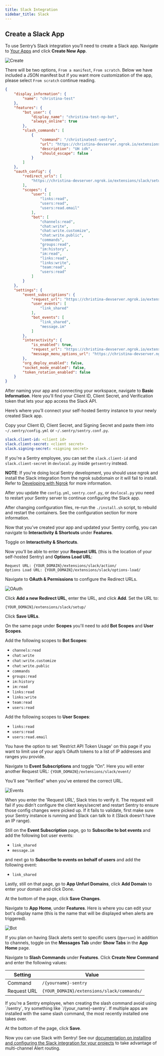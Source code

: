 ```yaml
---
title: Slack Integration
sidebar_title: Slack
---
```


## Create a Slack App

To use Sentry’s Slack integration you’ll need to create a Slack app. Navigate to [Your Apps](https://api.slack.com/apps/) and click __Create New App__.

![Create](./create.png)

There will be two options, `From a manifest`, `From scratch`. Below we have included a JSON manifest but if you want more customization of the app, please select `From scratch` continue reading.

<Expandable title="JSON Manifest for Slack App">

```json
{
    "display_information": {
        "name": "christina-test"
    },
    "features": {
        "bot_user": {
            "display_name": "christina-test-np-bot",
            "always_online": true
        },
        "slash_commands": [
            {
                "command": "/christinatest-sentry",
                "url": "https://christina-devserver.ngrok.io/extensions/slack/commands/",
                "description": "UH idk",
                "should_escape": false
            }
        ]
    },
    "oauth_config": {
        "redirect_urls": [
            "https://christina-devserver.ngrok.io/extensions/slack/setup/"
        ],
        "scopes": {
            "user": [
                "links:read",
                "users:read",
                "users:read.email"
            ],
            "bot": [
                "channels:read",
                "chat:write",
                "chat:write.customize",
                "chat:write.public",
                "commands",
                "groups:read",
                "im:history",
                "im:read",
                "links:read",
                "links:write",
                "team:read",
                "users:read"
            ]
        }
    },
    "settings": {
        "event_subscriptions": {
            "request_url": "https://christina-devserver.ngrok.io/extensions/slack/event/",
            "user_events": [
                "link_shared"
            ],
            "bot_events": [
                "link_shared",
                "message.im"
            ]
        },
        "interactivity": {
            "is_enabled": true,
            "request_url": "https://christina-devserver.ngrok.io/extensions/slack/action/",
            "message_menu_options_url": "https://christina-devserver.ngrok.io/extensions/slack/options-load/"
        },
        "org_deploy_enabled": false,
        "socket_mode_enabled": false,
        "token_rotation_enabled": false
    }
}
```

</Expandable>

After naming your app and connecting your workspace, navigate to __Basic Information__. Here you’ll find your Client ID, Client Secret, and Verification token that lets your app access the Slack API.

Here’s where you’ll connect your self-hosted Sentry instance to your newly created Slack app.

Copy your Client ID, Client Secret, and Signing Secret and paste them into `~/.sentry/config.yml` or `~/.sentry/sentry.conf.py`.

```yaml
slack.client-id: <client id>
slack.client-secret: <client secret>
slack.signing-secret: <signing secret>
```

If you're a Sentry employee, you can set the `slack.client-id` and `slack.client-secret` in `devlocal.py` inside `getsentry` instead.

**NOTE**: If you're doing local Sentry development, you should usse ngrok and install the Slack integration from the ngrok subdomain or it will fail to install. Refer to [Developing with Ngrok](https://develop.sentry.dev/development-infrastructure/ngrok/) for more information.

After you update the `config.yml`, `sentry.conf.py`, or `devlocal.py` you need to restart your Sentry server to continue configuring the Slack app.

<Alert title="Note (for self-hosted users)">
    After changing configuration files, re-run the <code>./install.sh</code> script, to rebuild and restart the containers. See the <Link to="/self-hosted/#configuration">configuration section</Link> for more information.
</Alert>

Now that you’ve created your app and updated your Sentry config, you can navigate to __Interactivity & Shortcuts__ under __Features__.

Toggle on __Interactivity & Shortcuts__.

Now you’ll be able to enter your **Request URL** (this is the location of your self-hosted Sentry) and **Options Load URL**:

```
Request URL: {YOUR_DOMAIN}/extensions/slack/action/
Options Load URL: {YOUR_DOMAIN}/extensions/slack/options-load/
```

Navigate to __OAuth & Permissions__ to configure the Redirect URLs.

![OAuth](./oauth.png)

Click __Add a new Redirect URL__, enter the URL, and click __Add__. Set the URL to:

```
{YOUR_DOMAIN}/extensions/slack/setup/
```

Click __Save URLs__.

On the same page under __Scopes__ you'll need to add __Bot Scopes__ and __User Scopes__.

Add the following scopes to __Bot Scopes__:

* `channels:read`
* `chat:write`
* `chat:write.customize`
* `chat:write.public`
* `commands`
* `groups:read`
* `im:history`
* `im:read`
* `links:read`
* `links:write`
* `team:read`
* `users:read`

Add the following scopes to __User Scopes__:

* `links:read`
* `users:read`
* `users:read.email`

<Alert>
You have the option to set 'Restrict API Token Usage' on this page if you want to limit use of your app’s OAuth tokens to a list of IP addresses and ranges you provide.
</Alert>

Navigate to __Event Subscriptions__ and toggle “On”. Here you will enter another Request URL: `{YOUR_DOMAIN}/extensions/slack/event/`

You’ll see “Verified” when you’ve entered the correct URL.

![Events](./events.png)

<Alert>
When you enter the 'Request URL', Slack tries to verify it. The request will fail if you didn’t configure the client keys/secret and restart Sentry to ensure those config changes were picked up. If it fails to validate, first make sure your Sentry instance is running and Slack can talk to it (Slack <Link to="https://twitter.com/slackapi/status/567110311476350976?lang=en">doesn’t have an IP range</Link>).
</Alert>

Still on the __Event Subscription__ page, go to __Subscribe to bot events__ and add the following bot user events:

* `link_shared`
* `message.im`

and next go to __Subscribe to events on behalf of users__ and add the following event:

* `link_shared`

Lastly, still on that page, go to __App Unfurl Domains__, click __Add Domain__ to enter your domain and click Done.

At the bottom of the page, click __Save Changes__.

Navigate to __App Home__, under __Features__. Here is where you can edit your bot's display name (this is the name that will be displayed when alerts are triggered).

![Bot](./bot.png)

If you plan on having Slack alerts sent to specific users (`@person`) in addition to channels, toggle on the __Messages Tab__ under __Show Tabs__ in the __App Home__ page.

Navigate to __Slash Commands__ under __Features__. Click __Create New Command__ and enter the following values:

| Setting                         | Value                                         |
| ------------------------------- | --------------------------------------------- |
| Command                         | `/{yourname}-sentry`                          |
| Request URL                     | `{YOUR_DOMAIN}/extensions/slack/commands/`    |


<Alert title="Note">
    If you're a Sentry employee, when creating the slash command avoid using `/sentry`, try something like `/{your_name}-sentry`. If multiple apps are installed with the same slash command, the most recently installed one takes over.
</Alert>

At the bottom of the page, click __Save__.

Now you can use Slack with Sentry! See our [documentation on installing and configuring the Slack integration for your projects](https://docs.sentry.io/product/integrations/notification-incidents/slack/) to take advantage of multi-channel Alert routing.
